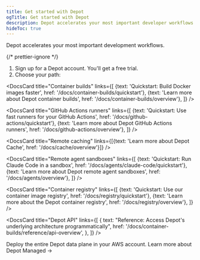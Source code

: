```yaml
---
title: Get started with Depot
ogTitle: Get started with Depot
description: Depot accelerates your most important developer workflows.
hideToc: true
---
```



Depot accelerates your most important development workflows.

{/* prettier-ignore */}
1. <TrackedLink href="https://depot.dev/sign-up" buttonId="docs-overview-signup">Sign up for a Depot account</TrackedLink>. You'll get a free trial.
2. Choose your path:

<DocsCardGrid cols={2}>

<DocsCard
  title="Container builds"
  links={[
    {text: 'Quickstart: Build Docker images faster', href: '/docs/container-builds/quickstart'},
    {text: 'Learn more about Depot container builds', href: '/docs/container-builds/overview'},
  ]}
/>

<DocsCard
  title="GitHub Actions runners"
  links={[
    {text: 'Quickstart: Use fast runners for your GitHub Actions', href: '/docs/github-actions/quickstart'},
    {text: 'Learn more about Depot GitHub Actions runners', href: '/docs/github-actions/overview'},
  ]}
/>

<DocsCard title="Remote caching" links={[{text: 'Learn more about Depot Cache', href: '/docs/cache/overview'}]} />

<DocsCard
  title="Remote agent sandboxes"
  links={[
    {text: 'Quickstart: Run Claude Code in a sandbox', href: '/docs/agents/claude-code/quickstart'},
    {text: 'Learn more about Depot remote agent sandboxes', href: '/docs/agents/overview'},
  ]}
/>

<DocsCard
  title="Container registry"
  links={[
    {text: 'Quickstart: Use our container image registry', href: '/docs/registry/quickstart'},
    {text: 'Learn more about the Depot container registry', href: '/docs/registry/overview'},
  ]}
/>

<DocsCard
  title="Depot API"
  links={[
    {
      text: "Reference: Access Depot's underlying architecture programmatically",
      href: '/docs/container-builds/reference/api-overview',
    },
  ]}
/>

</DocsCardGrid>

<DocsCTASecondary buttonId="">
  <TrackedLink href="/docs/managed/overview" buttonId="main-docs-cta-to-managed">
    <span className="text-radix-mauve12 font-semibold">
      Deploy the entire Depot data plane in your AWS account. Learn more about Depot Managed &rarr;
    </span>
  </TrackedLink>
</DocsCTASecondary>
